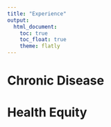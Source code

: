 ```yaml
---
title: "Experience"
output: 
  html_document:
    toc: true
    toc_float: true
    theme: flatly
---
```



# Chronic Disease 



# Health Equity 
